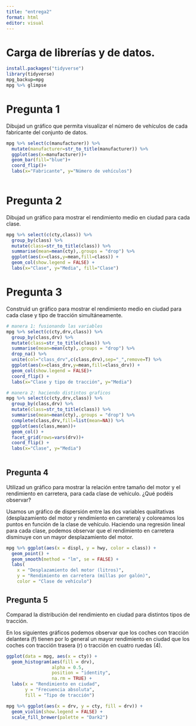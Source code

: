 ```yaml
---
title: "entrega2"
format: html
editor: visual
---
```


# Carga de librerías y de datos.

```r
install.packages("tidyverse")
library(tidyverse)
mpg_backup=mpg
mpg %>% glimpse
```

# Pregunta 1

Dibujad un gráfico que permita visualizar el número de vehículos de cada fabricante del conjunto de datos.

```r
mpg %>% select(c(manufacturer)) %>%
  mutate(manufacturer=str_to_title(manufacturer)) %>% 
  ggplot(aes(x=manufacturer))+
  geom_bar(fill="blue")+
  coord_flip()+
  labs(x="Fabricante", y="Número de vehículos")
  
```

# Pregunta 2

Dibujad un gráfico para mostrar el rendimiento medio en ciudad para cada clase.

```r
mpg %>% select(c(cty,class)) %>% 
  group_by(class) %>%
  mutate(class=str_to_title(class)) %>% 
  summarise(mean=mean(cty),.groups = "drop") %>% 
  ggplot(aes(x=class,y=mean,fill=class)) +
  geom_col(show.legend = FALSE) +
  labs(x="Clase", y="Media", fill="Clase")
```

# Pregunta 3

Construid un gráfico para mostrar el rendimiento medio en ciudad para cada clase y tipo de tracción simultáneamente.

```r
# manera 1: fusionando las variables
mpg %>% select(c(cty,drv,class)) %>% 
  group_by(class,drv) %>%
  mutate(class=str_to_title(class)) %>% 
  summarise(mean=mean(cty),.groups = "drop") %>% 
  drop_na() %>% 
  unite(col="class_drv",c(class,drv),sep="_",remove=T) %>% 
  ggplot(aes(x=class_drv,y=mean,fill=class_drv)) +
  geom_col(show.legend = FALSE)+
  coord_flip() +
  labs(x="Clase y tipo de tracción", y="Media")
```

```r
# manera 2: haciendo distintos graficos
mpg %>% select(c(cty,drv,class)) %>% 
  group_by(class,drv) %>%
  mutate(class=str_to_title(class)) %>% 
  summarise(mean=mean(cty),.groups = "drop") %>% 
  complete(class,drv,fill=list(mean=NA)) %>% 
  ggplot(aes(class,mean))+
  geom_col() +
  facet_grid(rows=vars(drv))+
  coord_flip() +
  labs(x="Clase", y="Media")
  
```

## Pregunta 4

Utilizad un gráfico para mostrar la relación entre tamaño del motor y el rendimiento en carretera, para cada clase de vehículo. ¿Qué podéis observar?

Usamos un gráfico de dispersión entre las dos variables qualitativas (desplazamiento del motor y rendimiento en carretera) y coloreamos los puntos en función de la clase de vehículo. Haciendo una regresión lineal para cada clase, podemos observar que el rendimiento en carretera disminuye con un mayor desplazamiento del motor.

```r
mpg %>% ggplot(aes(x = displ, y = hwy, color = class)) +
  geom_point() +
  geom_smooth(method = "lm", se = FALSE) +
  labs(
    x = "Desplazamiento del motor (litros)",
    y = "Rendimiento en carretera (millas por galón)",
    color = "Clase de vehículo")
```

## Pregunta 5

Comparad la distribución del rendimiento en ciudad para distintos tipos de tracción.

En los siguientes gráficos podemos observar que los coches con tracción delantera (f) tienen por lo general un mayor rendimiento en ciudad que los coches con tracción trasera (r) o tracción en cuatro ruedas (4).

```r
ggplot(data = mpg, aes(x = cty)) +
  geom_histogram(aes(fill = drv), 
                 alpha = 0.5, 
                 position = "identity",
                 na.rm = TRUE) +
  labs(x = "Rendimiento en ciudad",
       y = "Frecuencia absoluta",
       fill = "Tipo de tracción")
```

```r
mpg %>% ggplot(aes(x = drv, y = cty, fill = drv)) +
  geom_violin(show.legend = FALSE) + 
  scale_fill_brewer(palette = "Dark2")
```
